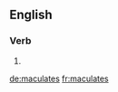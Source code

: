 ==English==

===Verb===
{{head|en}}

# {{en-third-person singular of|maculate}}

[[de:maculates]]
[[fr:maculates]]
